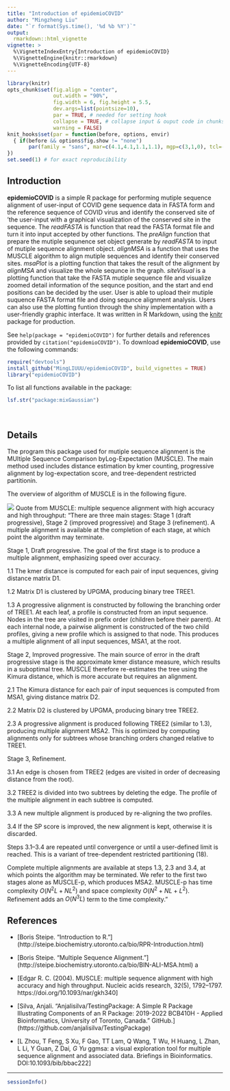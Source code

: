 ```yaml
---
title: "Introduction of epidemioCOVID"
author: "Mingzheng Liu"
date: "`r format(Sys.time(), '%d %b %Y')`"
output: 
  rmarkdown::html_vignette
vignette: >
  %\VignetteIndexEntry{Introduction of epidemioCOVID}
  %\VignetteEngine{knitr::rmarkdown}
  %\VignetteEncoding{UTF-8}
---
```


```r
library(knitr)
opts_chunk$set(fig.align = "center", 
               out.width = "90%",
               fig.width = 6, fig.height = 5.5,
               dev.args=list(pointsize=10),
               par = TRUE, # needed for setting hook 
               collapse = TRUE, # collapse input & ouput code in chunks
               warning = FALSE)
knit_hooks$set(par = function(before, options, envir)
  { if(before && options$fig.show != "none") 
       par(family = "sans", mar=c(4.1,4.1,1.1,1.1), mgp=c(3,1,0), tcl=-0.5)
})
set.seed(1) # for exact reproducibility
```
       
## Introduction


**epidemioCOVID** is a simple R package for performing mutiple sequence alignment of user-input of COVID gene sequence data in FASTA form and the reference sequence of COVID virus and identify the conserved site of 'the user-input with a graphical visualization of the conserved site in the sequence. The *readFASTA* is function that read the FASTA format file and turn it into input accepted by other functions. The *preAlign* function that prepare the mutiple sequnence set object generate by *readFASTA* to input of mutiple sequence alignment object. *alignMSA* is a function that uses the MUSCLE algorithm to align mutiple sequences and identify their conserved sites. 
*msaPlot* is a plotting function that takes the result of the alignment by *alignMSA* and visualize the whole sequnce in the graph. *siteVisual* is a plotting function that take the FASTA mutiple sequence file and visualize zoomed detail information of the sequnce position, and the start and end positions can be decided by the user. User is able to upload their mutiple suquence FASTA format file and doing sequnce alignment analysis. Users can also use the plotting funtion through the shiny implementation with a user-friendly graphic interface.
It was written in R Markdown, using the [knitr](https://cran.r-project.org/package=knitr) package for production. 

See `help(package = "epidemioCOVID")` for further details and references provided by `citation("epidemioCOVID")`. To download **epidemioCOVID**, use the following commands:

``` r
require("devtools")
install_github("MingLIUUU/epidemioCOVID", build_vignettes = TRUE)
library("epidemioCOVID")
```
To list all functions available in the package:
``` r
lsf.str("package:mixGaussian")
```

<br>

## Details

The program this package used for mutiple sequence alignment is the MUltiple Sequence Comparison byLog-Expectation (MUSCLE). The main method used includes distance estimation by kmer counting, progressive alignment by log-expectation score, and tree-dependent restricted partitionin.

The overview of algorithm of MUSCLE is in the following figure.

![](./AlgorithmMUSCLE.jpg)
Quote from MUSCLE: multiple sequence alignment with high accuracy and high throughput:
"There are three main stages: Stage 1 (draft progressive), Stage 2 (improved progressive) and Stage 3 (refinement). A multiple alignment is available at the completion of each stage, at which point the algorithm may terminate.

Stage 1, Draft progressive. The goal of the first stage is to produce a multiple alignment, emphasizing speed over accuracy.

1.1 The kmer distance is computed for each pair of input sequences, giving distance matrix D1.

1.2 Matrix D1 is clustered by UPGMA, producing binary tree TREE1.

1.3 A progressive alignment is constructed by following the branching order of TREE1. At each leaf, a profile is constructed from an input sequence. Nodes in the tree are visited in prefix order (children before their parent). At each internal node, a pairwise alignment is constructed of the two child profiles, giving a new profile which is assigned to that node. This produces a multiple alignment of all input sequences, MSA1, at the root.

Stage 2, Improved progressive. The main source of error in the draft progressive stage is the approximate kmer distance measure, which results in a suboptimal tree. MUSCLE therefore re-estimates the tree using the Kimura distance, which is more accurate but requires an alignment.

2.1 The Kimura distance for each pair of input sequences is computed from MSA1, giving distance matrix D2.

2.2 Matrix D2 is clustered by UPGMA, producing binary tree TREE2.

2.3 A progressive alignment is produced following TREE2 (similar to 1.3), producing multiple alignment MSA2. This is optimized by computing alignments only for subtrees whose branching orders changed relative to TREE1.

Stage 3, Refinement.

3.1 An edge is chosen from TREE2 (edges are visited in order of decreasing distance from the root).

3.2 TREE2 is divided into two subtrees by deleting the edge. The profile of the multiple alignment in each subtree is computed.

3.3 A new multiple alignment is produced by re-aligning the two profiles.

3.4 If the SP score is improved, the new alignment is kept, otherwise it is discarded.

Steps 3.1–3.4 are repeated until convergence or until a user-defined limit is reached. This is a variant of tree-dependent restricted partitioning (18).

Complete multiple alignments are available at steps 1.3, 2.3 and 3.4, at which points the algorithm may be terminated. We refer to the first two stages alone as MUSCLE-p, which produces MSA2. MUSCLE-p has time complexity $O(N^2L + NL^2)$
and space complexity $O(N^2 + NL + L^2)$. Refinement adds an $O(N^3L)$ term to the time complexity."

## References

* [Boris Steipe. “Introduction to R.”]
(http://steipe.biochemistry.utoronto.ca/bio/RPR-Introduction.html)

* [Boris Steipe. “Multiple Sequence Alignment.”]
(http://steipe.biochemistry.utoronto.ca/bio/BIN-ALI-MSA.html)
a
* [Edgar R. C. (2004). MUSCLE: multiple sequence alignment with high accuracy and high throughput. Nucleic acids research, 32(5), 1792–1797. https://doi.org/10.1093/nar/gkh340]

* [Silva, Anjali. “Anjalisilva/TestingPackage: A Simple R Package Illustrating 
Components of an R Package: 2019-2022 BCB410H - Applied Bioinformatics, 
University of Toronto, Canada.” GitHub.] (https://github.com/anjalisilva/TestingPackage) 

* [L Zhou, T Feng, S Xu, F Gao, TT Lam, Q Wang, T Wu, H Huang, L Zhan, L Li, Y Guan, Z Dai*, G Yu* ggmsa: a visual exploration tool for multiple sequence alignment and associated data. Briefings in Bioinformatics. DOI:10.1093/bib/bbac222]

----

```r
sessionInfo()
```
